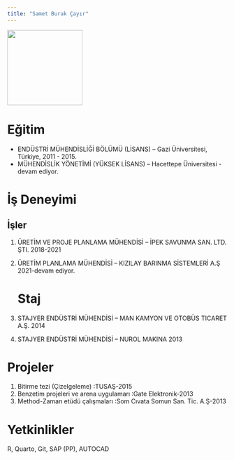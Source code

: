 ```yaml
---
title: "Samet Burak Çayır"
---
```


![](/assets/images/BURAKCAYIR.jpg){fig-align="center" width="172"}

# Eğitim

-   ENDÜSTRİ MÜHENDİSLİĞİ BÖLÜMÜ (LİSANS) – Gazi Üniversitesi, Türkiye, 2011 - 2015.
-   MÜHENDİSLİK YÖNETİMİ (YÜKSEK LİSANS) – Hacettepe Üniversitesi - devam ediyor.

# İş Deneyimi

## İşler

1.  ÜRETİM VE PROJE PLANLAMA MÜHENDİSİ – İPEK SAVUNMA SAN. LTD. ŞTI. 2018-2021

2.  ÜRETİM PLANLAMA MÜHENDİSİ – KIZILAY BARINMA SİSTEMLERİ A.Ş 2021-devam ediyor.

    # **Staj**

3.  STAJYER ENDÜSTRİ MÜHENDİSİ – MAN KAMYON VE OTOBÜS TICARET A.Ş. 2014

4.  STAJYER ENDÜSTRİ MÜHENDİSİ – NUROL MAKINA 2013

# Projeler

1.  Bitirme tezi (Çizelgeleme) :TUSAŞ-2015
2.  Benzetim projeleri ve arena uygulamarı :Gate Elektronik-2013
3.  Method-Zaman etüdü çalışmaları :Som Cıvata Somun San. Tic. A.Ş-2013

# Yetkinlikler

R, Quarto, Git, SAP (PP), AUTOCAD
